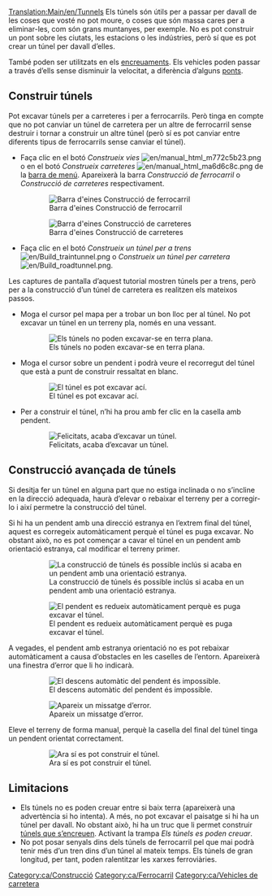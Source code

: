 [[Translation:Main/en/Tunnels]]{{en/-}}{{ca/Tutorial}}
Els túnels són útils per a passar per davall de les coses que vosté no pot moure, o coses que són massa cares per a eliminar-les, com són grans muntanyes, per exemple. No es pot construir un pont sobre les ciutats, les estacions o les indústries, però sí que es pot crear un túnel per davall d’elles.

També poden ser utilitzats en els [[Main/ca/Encreuaments|encreuaments]]. Els vehicles poden passar a través d’ells sense disminuir la velocitat, a diferència d’alguns [[Main/ca/Ponts|ponts]].

==Construir túnels==
Pot excavar túnels per a carreteres i per a ferrocarrils. Però tinga en compte que no pot canviar un túnel de carretera per un altre de ferrocarril sense destruir i tornar a construir un altre túnel (però sí es pot canviar entre diferents tipus de ferrocarrils sense canviar el túnel).
* Faça clic en el botó ''Construeix vies'' [[File:en/manual html m772c5b23.png]] o en el botó ''Construeix carreteres'' [[File:en/manual html ma6d6c8c.png]] de la [[Main/en/Interfície del joc/Ca#La barra de menú|barra de menú]]. Apareixerà la barra ''Construcció de ferrocarril'' o ''Construcció de carreteres'' respectivament.
:[[File:ca/Railroad Construction.png|none|frame|Barra d'eines Construcció de ferrocarril]]
:[[File:ca/Road construction.png|none|frame|Barra d'eines Construcció de carreteres]]
* Faça clic en el botó ''Construeix un túnel per a trens'' [[File:en/Build traintunnel.png]] o ''Construeix un túnel per carretera'' [[File:en/Build roadtunnel.png]].

Les captures de pantalla d’aquest tutorial mostren túnels per a trens, però per a la construcció d’un túnel de carretera es realitzen els mateixos passos.
* Moga el cursor pel mapa per a trobar un bon lloc per al túnel. No pot excavar un túnel en un terreny pla, només en una vessant.
:[[File:en/Tunnel try.png|none|frame|Els túnels no poden excavar-se en terra plana.]]

* Moga el cursor sobre un pendent i podrà veure el recorregut del túnel que està a punt de construir ressaltat en blanc.
:[[File:en/Tunnel prepare first.png|none|frame|El túnel es pot excavar ací.]]

* Per a construir el túnel, n’hi ha prou amb fer clic en la casella amb pendent.
:[[File:en/Tunnel built first.png|none|frame|Felicitats, acaba d’excavar un túnel.]]

==Construcció avançada de túnels==
Si desitja fer un túnel en alguna part que no estiga inclinada o no s’incline en la direcció adequada, haurà d’elevar o rebaixar el terreny per a corregir-lo i així permetre la construcció del túnel.

Si hi ha un pendent amb una direcció estranya en l’extrem final del túnel, aquest es corregeix automàticament perquè el túnel es puga excavar. No obstant això, no es pot començar a cavar el túnel en un pendent amb orientació estranya, cal modificar el terreny primer.
:[[File:en/Tunnel prepare second.png|none|frame|La construcció de túnels és possible inclús si acaba en un pendent amb una orientació estranya.]]
:[[File:en/Tunnel built second.png|none|frame|El pendent es redueix automàticament perquè es puga excavar el túnel.]]

A vegades, el pendent amb estranya orientació no es pot rebaixar automàticament a causa d’obstacles en les caselles de l’entorn. Apareixerà una finestra d’error que li ho indicarà.
:[[File:en/Tunnel terraform third.png|none|frame|El descens automàtic del pendent és impossible.]]
:[[File:ca/Tunnel error third.png|none|frame|Apareix un missatge d’error.]]

Eleve el terreny de forma manual, perquè la casella del final del túnel tinga un pendent orientat correctament.
:[[File:en/Tunnel prepare third.png|none|frame|Ara sí es pot construir el túnel.]]

==Limitacions==
* Els túnels no es poden creuar entre si baix terra (apareixerà una advertència si ho intenta). A més, no pot excavar el paisatge si hi ha un túnel per davall. No obstant això, hi ha un truc que li permet construir [[Main/ca/Trampes|túnels que s’encreuen]]. Activant la trampa ''Els túnels es poden creuar''.
* No pot posar senyals dins dels túnels de ferrocarril pel que mai podrà tenir més d’un tren dins d’un túnel al mateix temps. Els túnels de gran longitud, per tant, poden ralentitzar les xarxes ferroviàries.

[[Category:ca/Construcció]]
[[Category:ca/Ferrocarril]]
[[Category:ca/Vehicles de carretera]]